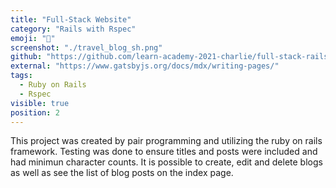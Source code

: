 ```yaml
---
title: "Full-Stack Website"
category: "Rails with Rspec"
emoji: "💎"
screenshot: "./travel_blog_sh.png"
github: "https://github.com/learn-academy-2021-charlie/full-stack-rails-heather-and-yan"
external: "https://www.gatsbyjs.org/docs/mdx/writing-pages/"
tags:
  - Ruby on Rails
  - Rspec
visible: true
position: 2
---
```


This project was created by pair programming and utilizing the ruby on rails framework. Testing was done to ensure titles and posts were included and had minimun character counts. It is possible to create, edit and delete blogs as well as see the list of blog posts on the index page. 
